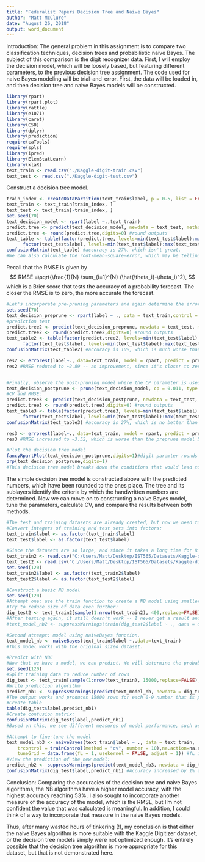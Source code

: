 ---
title: "Federalist Papers Decision Tree and Naive Bayes"
author: "Matt McClure"
date: "August 26, 2018"
output: word_document
---
Introduction:
The general problem in this assignment is to compare two classification techniques, decision trees and probabilistic naive Bayes. The subject of this comparison is the digit recognizer data. First, I will employ the decision model, which will be loosely based, but featuring different parameters, to the previous decision tree assignment. The code used for naive Bayes modeling will be trial-and-error. First, the data will be loaded in, and then decision tree and naive Bayes models will be constructed.
```{r Import Data}
library(rpart)
library(rpart.plot)
library(rattle)
library(e1071)
library(caret)
library(C50)
library(dplyr)
library(prediction)
require(caTools)
require(spls)
library(ipred)
library(ElemStatLearn)
library(klaR)
text_train <- read.csv("./Kaggle-digit-train.csv")
text_test <- read.csv("./Kaggle-digit-test.csv")
```
Construct a decision tree model.
```{r Decision Tree}
train_index <- createDataPartition(text_train$label, p = 0.5, list = FALSE) #50% of data from dataset and 50% for evaluation
text_train <- text_train[train_index, ]
text_test <- text_train[-train_index, ]
set.seed(70)
text_decision_model <- rpart(label ~.,text_train)
predict.tree <- predict(text_decision_model, newdata = text_test, method = "class")
predict.tree <- round(predict.tree,digits=0) #round outputs
text_table <- table(factor(predict.tree, levels=min(text_test$label):max(text_test$label)), 
      factor(text_test$label, levels=min(text_test$label):max(text_test$label)))
confusionMatrix(text_table) #accuracy is 27%, which isn't great.
#We can also calculate the root-mean-square-error, which may be telling of our setup.
```
Recall that the RMSE is given by
$$
RMSE =\sqrt{\frac{1}{N} \sum_{i=1}^{N} (\hat{\theta_i}-\theta_i)^2},
$$
which is a Brier score that tests the accuracy of a probability forecast. The closer the RMSE is to zero, the more accurate the forecast.
```{r}
#Let's incorporate pre-pruning parameters and again determine the error.
set.seed(70)
text_decision_preprune <- rpart(label ~ ., data = text_train,control = rpart.control(minsplit = 1, type = "prob", minbucket = 0, maxdepth = 30))
#prediction test
predict.tree2 <- predict(text_decision_preprune, newdata = text_test, method = "class")
predict.tree2 <- round(predict.tree2,digits=0) #round outputs
text_table2 <- table(factor(predict.tree2, levels=min(text_test$label):max(text_test$label)), 
      factor(text_test$label, levels=min(text_test$label):max(text_test$label)))
confusionMatrix(text_table2) #accuracy is 10%, which is much worse than what we started with.

res2 <- errorest(label~., data=text_train, model = rpart, predict = predict.tree2)
res2 #RMSE reduced to ~2.89 -- an improvement, since it's closer to zero.


#Finally, observe the post-pruning model where the CP parameter is used:
text_decision_postprune <- prune(text_decision_model, cp = 0.011, type = "prob")
#CV and RMSE:
predict.tree3 <- predict(text_decision_postprune, newdata = text_test, method = "vector")
predict.tree3 <- round(predict.tree3,digits=0) #round outputs
text_table3 <- table(factor(predict.tree3, levels=min(text_test$label):max(text_test$label)), 
      factor(text_test$label, levels=min(text_test$label):max(text_test$label)))
confusionMatrix(text_table3) #accuracy is 27%, which is no better than what we started with.

res3 <- errorest(label~., data=text_train, model = rpart, predict = predict.tree3)
res3 #RMSE increased to ~3.52, which is worse than the preprune model but marginally better than the original model. Nevertheless, this model should provide a better tree with more layers compared to the prepruned model.

#Plot the decision tree model
fancyRpartPlot(text_decision_postprune,digits=1)#digit paramter rounds output to whole numbers
prp(text_decision_postprune,digits=1)
#This decision tree model breaks down the conditions that would lead to numbers being predicted.

```
The simple decision tree model is constructed above with the predicted numbers, which have been rounded to the ones place. The tree and its sublayers identify the criteria by which the handwritten numbers are determined. Now we can move on to constructing a naive Bayes model, tune the parameters, calculate CV, and compare the results between both methods.

```{r Naive Bayes (NB)}
#The test and training datasets are already created, but now we need to create a validation dataset.
#Convert integers of training and test sets into factors:
text_train$label <- as.factor(text_train$label)
text_test$label <- as.factor(text_test$label)

#Since the datasets are so large, and since it takes a long time for R to create a model using the train function, we'll switch to the smaller dataset.
text_train2 <- read.csv("C:/Users/Matt/Desktop/IST565/Datasets/Kaggle-digit-train-sample-small-1400.csv")
text_test2 <- read.csv("C:/Users/Matt/Desktop/IST565/Datasets/Kaggle-digit-test-sample1000.csv")
set.seed(120)
text_train2$label <- as.factor(text_train2$label)
text_test2$label <- as.factor(text_test2$label)

#Construct a basic NB model
set.seed(120)
#Attempt one: use the train function to create a NB model using smaller 1400-sized dataset. The model takes too long to process (it never concludes).
#Try to reduce size of data even further:
dig_test2 <- text_train2[sample(1:nrow(text_train2), 400,replace=FALSE),]
#After testing again, it still doesn't work -- I never get a result and the process never finishes. I have attempted numerous changes of parameters and data to no avail.
#text_model_nb2 <- suppressWarnings(train(dig_test2$label ~ ., data = dig_test2, method = "nb",na.action=na.exclude))

#Second attempt: model using naiveBayes function.
text_model_nb <- naiveBayes(text_train$label ~.,data=text_train)
#This model works with the original sized dataset.

#Predict with NBC
#Now that we have a model, we can predict. We will determine the probabilities using type "raw". I also employ a 10-fold CV test to compare with the decision tree model above.
set.seed(120)
#Split training data to reduce number of rows
dig_test <- text_train[sample(1:nrow(text_train), 15000,replace=FALSE),]
#Write prediction algorithm
predict_nb1 <- suppressWarnings(predict(text_model_nb, newdata = dig_test, type = "class",trcontrol = trainControl(method = "cv", number = 10),na.action=na.exclude))
#The output works and produces 15000 rows for each 0-9 number that is predicted.
#Create table
table(dig_test$label,predict_nb1)
#Create confusion matrix:
confusionMatrix(dig_test$label,predict_nb1)
#Based on this, we see different measures of model performance, such as accuracy, kappa, and p-values. The accuracy is 52%, which is mediocre.

#Attempt to fine-tune the model
text_model_nb3 <- naiveBayes(text_train$label ~ ., data = text_train,
    trcontrol = trainControl(method = "cv", number = 10),na.action=na.exclude,
    tuneGrid = data.frame(fL = 1, usekernel = FALSE, adjust = 1)) #fL is a smoothing paramter that avoids the zero probability issue; userkernal = false means using normal dist.
#View the prediction of the new model:
predict_nb2 <- suppressWarnings(predict(text_model_nb3, newdata = dig_test, type = "class",na.action=na.exclude))
confusionMatrix(dig_test$label,predict_nb1) #Accuracy increased by 1% and is 53%, which still isn't great, but it is higher than that which what achieved in the decision tree models.
```
Conclusion: Comparing the accuracies of the decision tree and naive Bayes algorithms, the NB algorithms have a higher model accuracy, with the highest accuracy reaching 53%. I also sought to incorporate another measure of the accuracy of the model, which is the RMSE, but I'm not confident the value that was calculated is meaningful. In addition, I could think of a way to incorporate that measure in the naive Bayes models.

Thus, after many wasted hours of tinkering (!), my conclusion is that either the naive Bayes algorithm is more suitable with the Kaggle Digitizer dataset, or the decision tree models simply were not optimized enough. It's entirely possible that the decision tree algorithm is more appropriate for this dataset, but that is not demonstrated here.